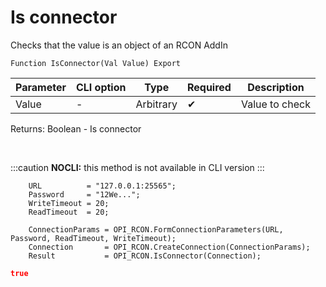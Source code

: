﻿---
sidebar_position: 4
description: Is connector  and other functions to work with RCON in the Open Integration Package, a free open-source integration library for 1C:Enterprise 8, OneScript and CLI
keywords: [1C, 1С, 1С:Enterprise, 1С:Enterprise 8.3, API, Integration, Services, Exchange, OneScript, CLI, RCON]
---


# Is connector 
 Checks that the value is an object of an RCON AddIn



`Function IsConnector(Val Value) Export`

  | Parameter | CLI option | Type | Required | Description |
  |-|-|-|-|-|
  | Value | - | Arbitrary | &#x2714; | Value to check |

  
  Returns:  Boolean - Is connector

<br/>


:::caution
**NOCLI:** this method is not available in CLI version
:::
<br/>


```bsl title="1C:Enterprise/OneScript code example"
    URL          = "127.0.0.1:25565";
    Password     = "12We...";
    WriteTimeout = 20;
    ReadTimeout  = 20;

    ConnectionParams = OPI_RCON.FormConnectionParameters(URL, Password, ReadTimeout, WriteTimeout);
    Connection       = OPI_RCON.CreateConnection(ConnectionParams);
    Result           = OPI_RCON.IsConnector(Connection);
```
 



```json title="Result"
true
```
